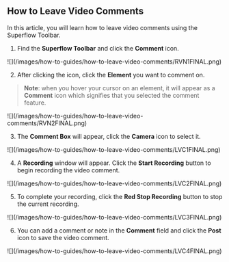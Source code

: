 ## How to Leave Video Comments

In this article, you will learn how to leave video comments using the Superflow Toolbar.

1. Find the **Superflow Toolbar** and click the **Comment** icon.

<Frame>
![](/images/how-to-guides/how-to-leave-video-comments/RVN1FINAL.png)
</Frame>

2. After clicking the icon, click the **Element** you want to comment on.

> **Note**: when you hover your cursor on an element, it will appear as a **Comment** icon which signifies that you selected the comment feature.

<Frame>
![](/images/how-to-guides/how-to-leave-video-comments/RVN2FINAL.png)
</Frame>

3.  The **Comment Box** will appear, click the **Camera** icon to select it.

<Frame>
![](/images/how-to-guides/how-to-leave-video-comments/LVC1FINAL.png)
</Frame>

4. A **Recording** window will appear. Click the **Start Recording** button to begin recording the video comment.

<Frame>
![](/images/how-to-guides/how-to-leave-video-comments/LVC2FINAL.png)
</Frame>

5. To complete your recording, click the **Red Stop Recording** button to stop the current recording.

<Frame>
![](/images/how-to-guides/how-to-leave-video-comments/LVC3FINAL.png)
</Frame>

6. You can add a comment or note in the **Comment** field and click the **Post** icon to save the video comment.

<Frame>
![](/images/how-to-guides/how-to-leave-video-comments/LVC4FINAL.png)
</Frame>
